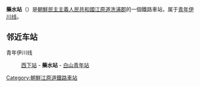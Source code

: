 {{unreferenced|time=2015-01-12T12:49:55+00:00}}
{{朝鮮半島車站資訊
|公司色 = blue
|文字色 = 
|站名 = 藥水站
|圖片 = 
|pxl = 
|圖片說明 =
|前一站 = [[西下站|西下]]
|前一站距離 = 7.0
|後一站距離 = 5.2
|後一站 = [[白山青年站|白山青年]]
|所屬路線 = [[青年伊川线|青年伊川线]]
|距離 = 125.9
|起點站 = [[平山站_(黄海北道)|平山]]
|諺文 = 약수역
|朝鮮漢字 = 藥水驛
|文觀部式 = Yaksu-yeok
|馬-賴式 = Yaksu-yŏk
|副站名 = 
|車站編號 = 
|停站路線數 = 
|所屬公司 = [[朝鮮民主主義人民共和國鐵道省|朝鮮民主主義人民共和國鐵道省]]
|所在地 =[[江原道_(朝鲜)|江原道]][[洗浦郡|洗浦郡]]
|車站構造 = 地面车站
|月台配置 = 
|啟用年月日 =
|廢站年月日 = 
|上下車人次 = 
|統計年度 = 
|轉車 = 
|備註 = 
|全寬備註 = 
}}

'''藥水站'''（{{lang-ko|약수역}}）是[[朝鮮民主主義人民共和國|朝鮮民主主義人民共和國]][[江原道_(朝鲜)|江原道]][[洗浦郡|洗浦郡]]的一個鐵路車站，属于[[青年伊川线|青年伊川线]]。

==邻近车站==
青年伊川线
:[[西下站|西下站]] - '''藥水站''' - [[白山青年站|白山青年站]]

{{朝鲜铁路小作品}}

{{青年伊川线}}

[[Category:朝鮮江原道鐵路車站|Category:朝鮮江原道鐵路車站]]
